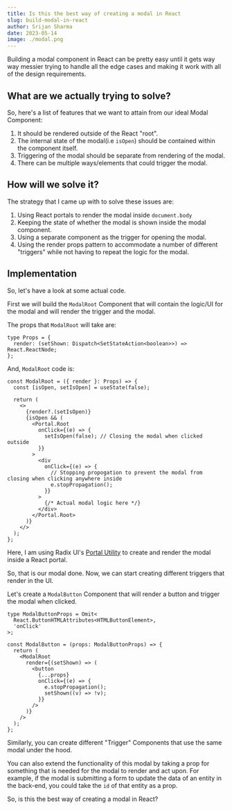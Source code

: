 ```yaml
---
title: Is this the best way of creating a modal in React
slug: build-modal-in-react
author: Srijan Sharma
date: 2023-05-14
image: ./modal.png
---
```


Building a modal component in React can be pretty easy until it gets way way messier trying to handle all the edge cases and making it work with all of the design requirements.

## What are we actually trying to solve?

So, here's a list of features that we want to attain from our ideal Modal Component:

1. It should be rendered outside of the React "root".
2. The internal state of the modal(i.e `isOpen`) should be contained within the component itself.
3. Triggering of the modal should be separate from rendering of the modal.
4. There can be multiple ways/elements that could trigger the modal.

## How will we solve it?

The strategy that I came up with to solve these issues are:

1. Using React portals to render the modal inside `document.body`
2. Keeping the state of whether the modal is shown inside the modal component.
3. Using a separate component as the trigger for opening the modal.
4. Using the render props pattern to accommodate a number of different "triggers" while not having to repeat the logic for the modal.

## Implementation

So, let's have a look at some actual code.

First we will build the `ModalRoot` Component that will contain the logic/UI for the modal and will render the trigger and the modal.

The props that `ModalRoot` will take are:

```tsx
type Props = {
  render: (setShown: Dispatch<SetStateAction<boolean>>) => React.ReactNode;
};
```

And, `ModalRoot` code is:

```tsx
const ModalRoot = ({ render }: Props) => {
  const [isOpen, setIsOpen] = useState(false);

  return (
    <>
      {render?.(setIsOpen)}
      {isOpen && (
        <Portal.Root
          onClick={(e) => {
            setIsOpen(false); // Closing the modal when clicked outside
          }}
        >
          <div
            onClick={(e) => {
              // Stopping propogation to prevent the modal from closing when clicking anywhere inside
              e.stopPropagation();
            }}
          >
            {/* Actual modal logic here */}
          </div>
        </Portal.Root>
      )}
    </>
  );
};
```

Here, I am using Radix UI's [Portal Utility](https://www.radix-ui.com/docs/primitives/utilities/portal) to create and render the modal inside a React portal.

So, that is our modal done. Now, we can start creating different triggers that render in the UI.

Let's create a `ModalButton` Component that will render a button and trigger the modal when clicked.

```tsx
type ModalButtonProps = Omit<
  React.ButtonHTMLAttributes<HTMLButtonElement>,
  'onClick'
>;

const ModalButton = (props: ModalButtonProps) => {
  return (
    <ModalRoot
      render={(setShown) => (
        <button
          {...props}
          onClick={(e) => {
            e.stopPropagation();
            setShown((v) => !v);
          }}
        />
      )}
    />
  );
};
```

Similarly, you can create different "Trigger" Components that use the same modal under the hood.

You can also extend the functionality of this modal by taking a prop for something that is needed for the modal to render and act upon. For example, if the modal is submitting a form to update the data of an entity in the back-end, you could take the `id` of that entity as a prop.

So, is this the best way of creating a modal in React?

